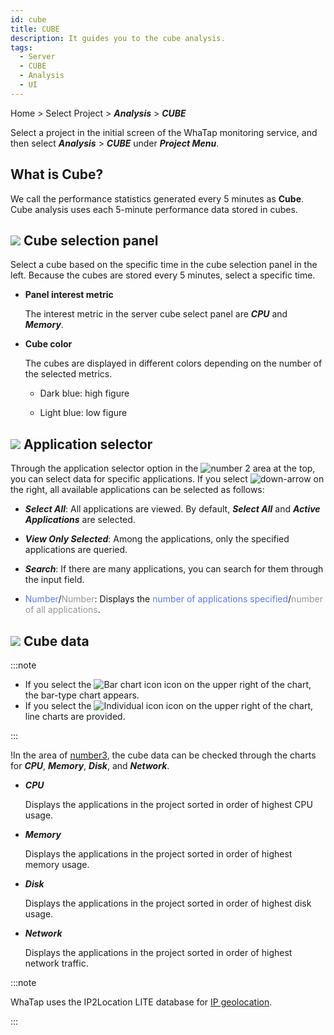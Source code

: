 ```yaml
---
id: cube
title: CUBE
description: It guides you to the cube analysis.
tags:
  - Server
  - CUBE
  - Analysis
  - UI
---
```




Home > Select Project > **_Analysis_** > **_CUBE_**

Select a project in the initial screen of the WhaTap monitoring service, and then select **_Analysis_** > **_CUBE_** under **_Project Menu_**. 

## What is Cube?

We call the performance statistics generated every 5 minutes as **Cube**. Cube analysis uses each 5-minute performance data stored in cubes.

<ImgLang img='cube.png' desc='Cube'/>

## ![](/img/number-01.png) Cube selection panel

Select a cube based on the specific time in the cube selection panel in the left. Because the cubes are stored every 5 minutes, select a specific time. 

-   **Panel interest metric**

    The interest metric in the server cube select panel are **_CPU_** and **_Memory_**.

-   **Cube color**

    The cubes are displayed in different colors depending on the number of the selected metrics.

    -   <span class='highfg'>Dark blue</span>: <span class='highfg'>high figure</span>

    -   <span class='lowfg'>Light blue</span>: <span class='lowfg'>low figure</span>

## ![](/img/number-02.png) Application selector

Through the application selector option in the ![number 2](/img/number-02.png) area at the top, you can select data for specific applications. If you select ![down-arrow](/img/down-arrow.svg) on the right, all available applications can be selected as follows: 

<ImgLang img='cube-select-app.png' desc='Cube selection application'/>

-   **_Select All_**: All applications are viewed. By default, **_Select All_** and **_Active Applications_** are selected. 

-   **_View Only Selected_**: Among the applications, only the specified applications are queried. 

-   **_Search_**: If there are many applications, you can search for them through the input field.

-   <font color='5B7DEC'>Number</font>/<font color='979797'>Number</font>: Displays the <font color='5B7DEC'>number of applications specified</font>/<font color='979797 '>number of all applications</font>.

## ![](/img/number-03.png) Cube data

:::note

-   If you select the ![Bar chart icon](/img/ic-dashboard-bar-chart.svg) icon on the upper right of the chart, the bar-type chart appears. 
-   If you select the ![Individual icon](/img/ic-multiline-chart.svg) icon on the upper right of the chart, line charts are provided.

:::

!In the area of [number3](/img/number-03.png), the cube data can be checked through the charts for **_CPU_**, **_Memory_**, **_Disk_**, and **_Network_**.

-   **_CPU_**

    Displays the applications in the project sorted in order of highest CPU usage. 

-   **_Memory_**

    Displays the applications in the project sorted in order of highest memory usage.

-   **_Disk_**

    Displays the applications in the project sorted in order of highest disk usage.

-   **_Network_**

    Displays the applications in the project sorted in order of highest network traffic.

:::note

WhaTap uses the IP2Location LITE database for [IP geolocation](https://lite.ip2location.com).

:::
